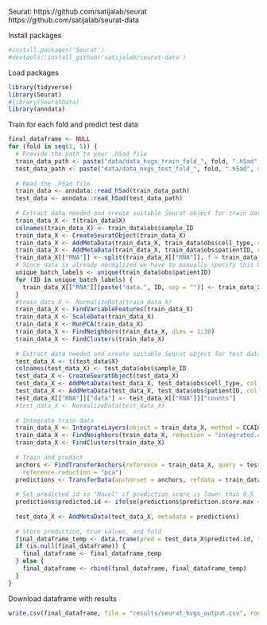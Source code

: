 
Seurat: https://github.com/satijalab/seurat 
https://github.com/satijalab/seurat-data 

Install packages
```r
#install.packages('Seurat')
#devtools::install_github('satijalab/seurat-data')
```


Load packages
```r
library(tidyverse)
library(Seurat)
#library(SeuratData)
library(anndata)
```

Train for each fold and predict test data
```r
final_dataframe <- NULL
for (fold in seq(1, 5)) {
  # Provide the path to your .h5ad file
  train_data_path <- paste("data/data_hvgs_train_fold_", fold, ".h5ad", sep = "")
  test_data_path <- paste("data/data_hvgs_test_fold_", fold, ".h5ad", sep = "")
  
  # Read the .h5ad file
  train_data <- anndata::read_h5ad(train_data_path)
  test_data <- anndata::read_h5ad(test_data_path)
  
  # Extract data needed and create suitable Seurat object for train data
  train_data_X <- t(train_data$X)
  colnames(train_data_X) <- train_data$obs$sample_ID
  train_data_X <- CreateSeuratObject(train_data_X)
  train_data_X <- AddMetaData(train_data_X, train_data$obs$cell_type, col.name = "cell_type")
  train_data_X <- AddMetaData(train_data_X, train_data$obs$patientID, col.name = "patientID")
  train_data_X[["RNA"]] <- split(train_data_X[["RNA"]], f = train_data_X$patientID)
  # Since data is already normalized we have to manually specify this by doing:
  unique_batch_labels <- unique(train_data$obs$patientID)
  for (ID in unique_batch_labels) {
    train_data_X[["RNA"]][paste("data.", ID, sep = "")] <- train_data_X[["RNA"]][paste("counts.", ID, sep = "")]
  }
  #train_data_X <- NormalizeData(train_data_X)
  train_data_X <- FindVariableFeatures(train_data_X)
  train_data_X <- ScaleData(train_data_X)
  train_data_X <- RunPCA(train_data_X)
  train_data_X <- FindNeighbors(train_data_X, dims = 1:30)
  train_data_X <- FindClusters(train_data_X)
  
  # Extract data needed and create suitable Seurat object for test data
  test_data_X <- t(test_data$X)
  colnames(test_data_X) <- test_data$obs$sample_ID
  test_data_X <- CreateSeuratObject(test_data_X)
  test_data_X <- AddMetaData(test_data_X, test_data$obs$cell_type, col.name = "cell_type")
  test_data_X <- AddMetaData(test_data_X, test_data$obs$patientID, col.name = "patientID")
  test_data_X[["RNA"]]["data"] <- test_data_X[["RNA"]]["counts"]
  #test_data_X <- NormalizeData(test_data_X)
  
  # Integrate train data
  train_data_X <- IntegrateLayers(object = train_data_X, method = CCAIntegration, orig.reduction = "pca", new.reduction = "integrated.cca", verbose = FALSE, k.weight = 50) # Needed to reduce k.weight from 100 to 50 since certain bacth effects have less than 100 samples
  train_data_X <- FindNeighbors(train_data_X, reduction = "integrated.cca", dims = 1:30)
  train_data_X <- FindClusters(train_data_X)
  
  # Train and predict
  anchors <- FindTransferAnchors(reference = train_data_X, query = test_data_X, dims = 1:30,
    reference.reduction = "pca")
  predictions <- TransferData(anchorset = anchors, refdata = train_data_X$cell_type, dims = 1:30)
  
  # Set predicted id to "Novel" if prediction score is lower than 0.5
  predictions$predicted.id <- ifelse(predictions$prediction.score.max < 0.5, "Novel", predictions$predicted.id)
  
  test_data_X <- AddMetaData(test_data_X, metadata = predictions)
  
  # Store prediction, true values, and fold
  final_dataframe_temp <- data.frame(pred = test_data_X$predicted.id, true_label = test_data_X$cell_type, fold = fold)
  if (is.null(final_dataframe)) {
    final_dataframe <- final_dataframe_temp
  } else {
    final_dataframe <- rbind(final_dataframe, final_dataframe_temp)
  }
}

```

Download dataframe with results
```r
write.csv(final_dataframe, file = "results/seurat_hvgs_output.csv", row.names = TRUE)
```

